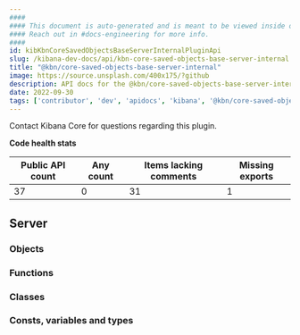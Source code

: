 ```yaml
---
####
#### This document is auto-generated and is meant to be viewed inside our experimental, new docs system.
#### Reach out in #docs-engineering for more info.
####
id: kibKbnCoreSavedObjectsBaseServerInternalPluginApi
slug: /kibana-dev-docs/api/kbn-core-saved-objects-base-server-internal
title: "@kbn/core-saved-objects-base-server-internal"
image: https://source.unsplash.com/400x175/?github
description: API docs for the @kbn/core-saved-objects-base-server-internal plugin
date: 2022-09-30
tags: ['contributor', 'dev', 'apidocs', 'kibana', '@kbn/core-saved-objects-base-server-internal']
---
```




Contact Kibana Core for questions regarding this plugin.

**Code health stats**

| Public API count  | Any count | Items lacking comments | Missing exports |
|-------------------|-----------|------------------------|-----------------|
| 37 | 0 | 31 | 1 |

## Server

### Objects
<DocDefinitionList data={kbnCoreSavedObjectsBaseServerInternalObj.server.objects}/>

### Functions
<DocDefinitionList data={kbnCoreSavedObjectsBaseServerInternalObj.server.functions}/>

### Classes
<DocDefinitionList data={kbnCoreSavedObjectsBaseServerInternalObj.server.classes}/>

### Consts, variables and types
<DocDefinitionList data={kbnCoreSavedObjectsBaseServerInternalObj.server.misc}/>

